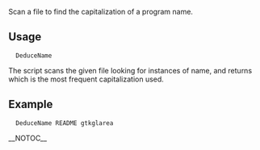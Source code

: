 Scan a file to find the capitalization of a program name.

==Usage==
   DeduceName <file> <name>

The script scans the given file looking for instances of name, and returns which is the most frequent capitalization used.
==Example==
   DeduceName README gtkglarea

__NOTOC__

